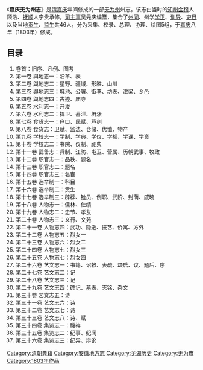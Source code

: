 《'''嘉庆无为州志'''》是[[清|清]][[嘉庆|嘉庆]]年间修成的一部[[无为县|无为州]]州志。该志由当时的[[知州|知州]][[会稽|会稽]]人顾浩、[[抚顺|抚顺]]人宁贵承修，[[司主事|司主事]]吴元庆编纂，集合了[[州同|州同]]、州学[[学正|学正]]、[[训导|训导]]、[[吏目|吏目]]以及当地[[贡生|贡生]]、[[监生|监生]]共46人，分为采集、校录、总理、协理、绘图5组，于[[嘉庆|嘉庆]]八年（1803年）修成。
==目录==
#卷首：旧序、凡例、图考
#第一卷 舆地志一：沿革、表
#第二卷 舆地志二：星野、疆域、形胜、山川
#第三卷 舆地志三：城池、公署、街巷、坊表、津梁、乡邑
#第四卷 舆地志四：古迹、庙寺
#第五卷 水利志一：开浚
#第六卷 水利志二：捍卫、蓄泄、坍涨
#第七卷 食货志一：户口、民赋、芦刻
#第八卷 食货志：卫赋、监法、仓储、优恤、物产
#第九卷 学校志一：学制、学典、学仪、学额、学课、学资
#第十卷 学校志二：书院、仪制、祀典
#第十一卷 武备志：兵制、江防、屯卫、营属、历朝武事、牧政
#第十二卷 职官志一：品秩、题名
#第十三卷 职官志二：题名
#第十四卷 职官志三：名宦
#第十五卷 选举制一：科目
#第十六卷 选举制二：贡生
#第十七卷 选举制三：辟荐、铨员、例职、武阶、封荫、戚畹
#第十八卷 人物志一：儒林、仕绩
#第十九卷 人物志二：忠节、孝友
#第二十卷 人物志三：义行、文苑
#第二十一卷 人物志四：武功、隐逸、技艺、侨寓、方外
#第二十二卷 人物志五：烈女一
#第二十三卷 人物志六：烈女二
#第二十四卷 人物志七：烈女三
#第二十五卷 人物志七：烈女四
#第二十六卷 艺文志一：书籍、诏敕、表疏、颂启、议、题后、序
#第二十七卷 艺文志二：记
#第二十八卷 艺文志三：记
#第二十九卷 艺文志四：碑记、墓表、志铭、杂文
#第三十卷 艺文志五：诗
#第三十一卷 艺文志六：诗
#第三十二卷 艺文志七：诗
#第三十三卷 艺文志八：诗、赋
#第三十四卷 集览志一：禨祥
#第三十五卷 集览志二：纪事、纪闻
#第三十六卷 集览志三：纪异、辩讹

[[Category:清朝典籍|Category:清朝典籍]]
[[Category:安徽地方志|Category:安徽地方志]]
[[Category:芜湖历史|Category:芜湖历史]]
[[Category:无为市|Category:无为市]]
[[Category:1803年作品|Category:1803年作品]]